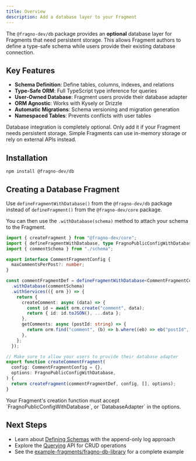 ```yaml
---
title: Overview
description: Add a database layer to your Fragment
---
```



The `@fragno-dev/db` package provides an **optional** database layer for Fragments that need
persistent storage. This allows Fragment authors to define a type-safe schema while users provide
their existing database connection.

## Key Features

- **Schema Definition**: Define tables, columns, indexes, and relations
- **Type-Safe ORM**: Full TypeScript type inference for queries
- **User-Owned Database**: Fragment users provide their database adapter
- **ORM Agnostic**: Works with Kysely or Drizzle
- **Automatic Migrations**: Schema versioning and migration generation
- **Namespaced Tables**: Prevents conflicts with user tables

<Callout title="Optional Feature" type="info">
  Database integration is completely optional. Only add it if your Fragment needs persistent
  storage. Simple Fragments can use in-memory storage or rely on external APIs instead.
</Callout>

## Installation

```npm
npm install @fragno-dev/db
```

## Creating a Database Fragment

Use `defineFragmentWithDatabase()` from the `@fragno-dev/db` package instead of `defineFragment()`
from the `@fragno-dev/core` package.

You can then use the `.withDatabase(schema)` method to attach your schema to the Fragment.

```typescript title="src/index.ts"
import { createFragment } from "@fragno-dev/core";
import { defineFragmentWithDatabase, type FragnoPublicConfigWithDatabase } from "@fragno-dev/db";
import { commentSchema } from "./schema";

export interface CommentFragmentConfig {
  maxCommentsPerPost?: number;
}

const commentFragmentDef = defineFragmentWithDatabase<CommentFragmentConfig>("comment-fragment")
  .withDatabase(commentSchema)
  .withServices(({ orm }) => {
    return {
      createComment: async (data) => {
        const id = await orm.create("comment", data);
        return { id: id.toJSON(), ...data };
      },
      getComments: async (postId: string) => {
        return orm.find("comment", (b) => b.where((eb) => eb("postId", "=", postId)));
      },
    };
  });

// Make sure to allow your users to provide their database adapter
export function createCommentFragment(
  config: CommentFragmentConfig = {},
  options: FragnoPublicConfigWithDatabase,
) {
  return createFragment(commentFragmentDef, config, [], options);
}
```

<Callout title="Make sure to allow your users to provide their database adapter" type="info">
  Your Fragment's creation function must accept `FragnoPublicConfigWithDatabase`, or
  `DatabaseAdapter` in the options.
</Callout>

## Next Steps

- Learn about [Defining Schemas](/docs/for-library-authors/database-integration/defining-schemas)
  with the append-only log approach
- Explore the [Querying](/docs/for-library-authors/database-integration/querying) API for CRUD
  operations
- See the
  [example-fragments/fragno-db-library](https://github.com/rejot-dev/fragno/tree/main/example-fragments/fragno-db-library)
  for a complete example
